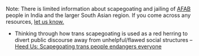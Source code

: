 Note: There is limited information about scapegoating and jailing of [AFAB](https://transformsouthasia.com/glossary/afab) people in India and the larger South Asian region. If you come across any resources, [let us know.](https://transformsouthasia.com/contact-submit)

* Thinking through how trans scapegoating is used as a red herring to divert public discourse away from unhelpful/flawed social structures – [Heed Us: Scapegoating trans people endangers everyone](https://nextcity.org/urbanist-news/heed-us-scapegoating-trans-people-endangers-everyone)
